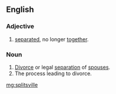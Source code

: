==English==

===Adjective===
{{head|en|adjective}}

# [[separated]], no longer [[together]].

===Noun===
{{en-noun|-}}

# [[divorce|Divorce]] or legal [[separation]] of [[spouses]].
# The process leading to divorce.

[[mg:splitsville]]